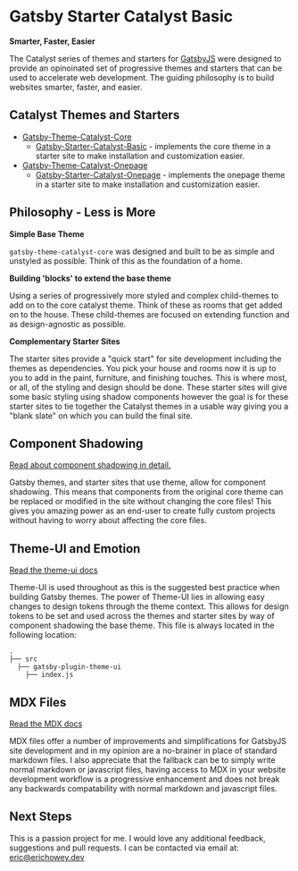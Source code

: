 
<SEO title="Gatsby Starter Catalyst Basic" />


<SEO title="Catalyst Core Theme" />

# Gatsby Starter Catalyst Basic

**Smarter, Faster, Easier**

The Catalyst series of themes and starters for [GatsbyJS](https://www.gatsbyjs.org/) were designed to provide an opinoinated set of progressive themes and starters that can be used to accelerate web development. The guiding philosophy is to build websites smarter, faster, and easier.

## Catalyst Themes and Starters

* [Gatsby-Theme-Catalyst-Core](https://github.com/ehowey/gatsby-theme-catalyst-core)
  * [Gatsby-Starter-Catalyst-Basic](https://github.com/ehowey/gatsby-starter-catalyst-basic) - implements the core theme in a starter site to make installation and customization easier.
* [Gatsby-Theme-Catalyst-Onepage](https://github.com/ehowey/gatsby-theme-catalyst-onepage)
  * [Gatsby-Starter-Catalyst-Onepage](https://github.com/ehowey/gatsby-starter-catalyst-onepage) - implements the onepage theme in a starter site to make installation and customization easier.
 
 ## Philosophy - Less is More

**Simple Base Theme**

`gatsby-theme-catalyst-core` was designed and built to be as simple and unstyled as possible. Think of this as the foundation of a home.

**Building 'blocks' to extend the base theme**

Using a series of progressively more styled and complex child-themes to add on to the core catalyst theme. Think of these as rooms that get added on to the house. These child-themes are focused on extending function and as design-agnostic as possible.

**Complementary Starter Sites**

The starter sites provide a "quick start" for site development including the themes as dependencies. You pick your house and rooms now it is up to you to add in the paint, furniture, and finishing touches.  This is where most, or all, of the styling and design should be done.  These starter sites will give some basic styling using shadow components however the goal is for these starter sites to tie together the Catalyst themes in a usable way giving you a "blank slate" on which you can build the final site.

## Component Shadowing

[Read about component shadowing in detail.](https://www.gatsbyjs.org/blog/2019-04-29-component-shadowing/)

Gatsby themes, and starter sites that use theme, allow for component shadowing.  This means that components from the original core theme can be replaced or modified in the site without changing the core files! This gives you amazing power as an end-user to create fully custom projects without having to worry about affecting the core files. 

## Theme-UI and Emotion

[Read the theme-ui docs](https://www.theme-ui.com)

Theme-UI is used throughout as this is the suggested best practice when building Gatsby themes. The power of Theme-UI lies in allowing easy changes to design tokens through the theme context. This allows for design tokens to be set and used across the themes and starter sites by way of component shadowing the base theme. This file is always located in the following location:

    .
    ├── src
      ├── gatsby-plugin-theme-ui
        ├── index.js
          

## MDX Files

[Read the MDX docs](https://mdxjs.com/)

MDX files offer a number of improvements and simplifications for GatsbyJS site development and in my opinion are a no-brainer in place of standard markdown files. I also appreciate that the fallback can be to simply write normal markdown or javascript files, having access to MDX in your website development workflow is a progressive enhancement and does not break any backwards compatability with normal markdown and javascript files.

## Next Steps

This is a passion project for me.  I would love any additional feedback, suggestions and pull requests.  I can be contacted via email at: <eric@erichowey.dev>

